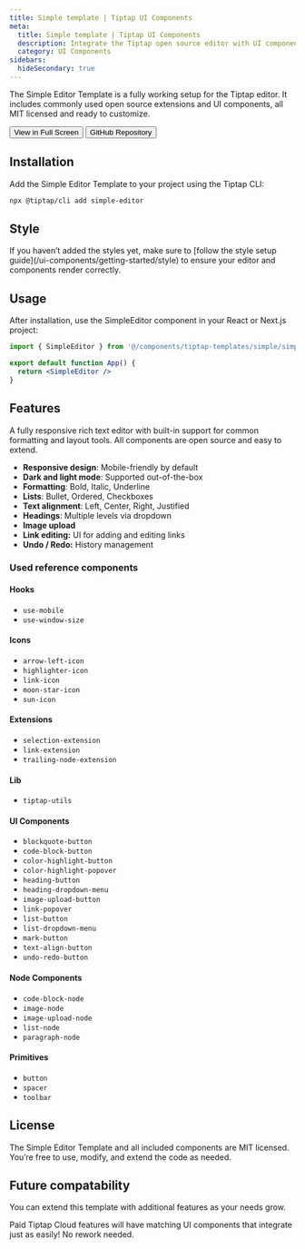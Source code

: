 ```yaml
---
title: Simple template | Tiptap UI Components
meta:
  title: Simple template | Tiptap UI Components
  description: Integrate the Tiptap open source editor with UI components and open source extensions. More in the docs.
  category: UI Components
sidebars:
  hideSecondary: true
---
```



The Simple Editor Template is a fully working setup for the Tiptap editor. It includes commonly used open source extensions and UI components, all MIT licensed and ready to customize.

<CodeDemo isLarge src="https://template.tiptap.dev/preview/templates/simple" />

<div className="flex items-center gap-4 mt-8">
  <Button variant="primary" size="medium">
    <Link
      href="http://template.tiptap.dev/preview/templates/simple"
      className="flex items-center justify-center gap-2"
    >
      View in Full Screen
      <ArrowRightIcon className="size-3.5" />
    </Link>
  </Button>
  <Button variant="secondary" size="medium">
    <Link
      href="https://github.com/ueberdosis/tiptap-ui-components/tree/main/apps/web/src/components/tiptap-templates/simple"
      className="flex items-center justify-center gap-2"
    >
      GitHub Repository
    </Link>
  </Button>
</div>

## Installation

Add the Simple Editor Template to your project using the Tiptap CLI:

```bash
npx @tiptap/cli add simple-editor
```

## Style

<Callout title="Missing styles?" variant="info">
  If you haven’t added the styles yet, make sure to [follow the style setup
  guide](/ui-components/getting-started/style) to ensure your editor and components render
  correctly.
</Callout>

## Usage

After installation, use the SimpleEditor component in your React or Next.js project:

```jsx
import { SimpleEditor } from '@/components/tiptap-templates/simple/simple-editor'

export default function App() {
  return <SimpleEditor />
}
```

## Features

A fully responsive rich text editor with built-in support for common formatting and layout tools. All components are open source and easy to extend.

- **Responsive design**: Mobile-friendly by default
- **Dark and light mode**: Supported out-of-the-box
- **Formatting**: Bold, Italic, Underline
- **Lists**: Bullet, Ordered, Checkboxes
- **Text alignment**: Left, Center, Right, Justified
- **Headings**: Multiple levels via dropdown
- **Image upload**
- **Link editing:** UI for adding and editing links
- **Undo / Redo:** History management

### Used reference components

#### Hooks

- `use-mobile`
- `use-window-size`

#### Icons

- `arrow-left-icon`
- `highlighter-icon`
- `link-icon`
- `moon-star-icon`
- `sun-icon`

#### Extensions

- `selection-extension`
- `link-extension`
- `trailing-node-extension`

#### Lib

- `tiptap-utils`

#### UI Components

- `blockquote-button`
- `code-block-button`
- `color-highlight-button`
- `color-highlight-popover`
- `heading-button`
- `heading-dropdown-menu`
- `image-upload-button`
- `link-popover`
- `list-button`
- `list-dropdown-menu`
- `mark-button`
- `text-align-button`
- `undo-redo-button`

#### Node Components

- `code-block-node`
- `image-node`
- `image-upload-node`
- `list-node`
- `paragraph-node`

#### Primitives

- `button`
- `spacer`
- `toolbar`

## License

The Simple Editor Template and all included components are MIT licensed. You’re free to use, modify, and extend the code as needed.

## Future compatability

You can extend this template with additional features as your needs grow.

Paid Tiptap Cloud features will have matching UI components that integrate just as easily! No rework needed.
